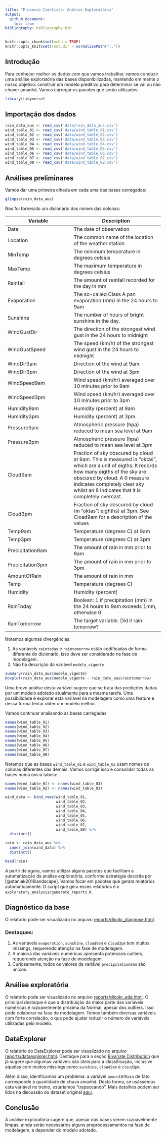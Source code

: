 ```yaml
---
title: "Processo Cientista: Análise Exploratória"
output:
  github_document:
    toc: true
bibliography: bibliography.bib
---
```


```r
knitr::opts_chunk$set(echo = TRUE)
knitr::opts_knit$set(root.dir = normalizePath(".."))
```

## Introdução

Para conhecer melhor os dados com que vamos trabalhar, vamos conduzir uma análise exploratória das bases disponibilizadas, mantendo em mente o nosso objetivo: construir um modelo preditivo para determinar se vai ou não chover amanhã. Vamos carregar os pacotes que serão utilizados:

```r
library(tidyverse)
```

## Importação dos dados

```r
rain_data_aus <- read_csv('data/rain_data_aus.csv')
wind_table_01 <- read_csv('data/wind_table_01.csv')
wind_table_02 <- read_csv('data/wind_table_02.csv')
wind_table_03 <- read_csv('data/wind_table_03.csv')
wind_table_04 <- read_csv('data/wind_table_04.csv')
wind_table_05 <- read_csv('data/wind_table_05.csv')
wind_table_06 <- read_csv('data/wind_table_06.csv')
wind_table_07 <- read_csv('data/wind_table_07.csv')
wind_table_08 <- read_csv('data/wind_table_08.csv')
```

## Análises preliminares
Vamos dar uma primeira olhada em cada uma das bases carregadas:

```r
glimpse(rain_data_aus)
```

Nos foi fornecido um dicionário dos nomes das colunas:


Variable | Description
---------|------------
Date   |  The date of observation
Location   |  The common name of the location of the weather station
MinTemp   |  The minimum temperature in degrees celsius
MaxTemp   |  The maximum temperature in degrees celsius
Rainfall   |  The amount of rainfall recorded for the day in mm
Evaporation   |  The so-called Class A pan evaporation (mm) in the 24 hours to 9am
Sunshine   |  The number of hours of bright sunshine in the day.
WindGustDir   |  The direction of the strongest wind gust in the 24 hours to midnight
WindGustSpeed   |  The speed (km/h) of the strongest wind gust in the 24 hours to midnight
WindDir9am   |  Direction of the wind at 9am
WindDir3pm   |  Direction of the wind at 3pm
WindSpeed9am   |  Wind speed (km/hr) averaged over 10 minutes prior to 9am
WindSpeed3pm   |  Wind speed (km/hr) averaged over 10 minutes prior to 3pm
Humidity9am   |  Humidity (percent) at 9am
Humidity3pm   |  Humidity (percent) at 3pm
Pressure9am   |  Atmospheric pressure (hpa) reduced to mean sea level at 9am
Pressure3pm   |  Atmospheric pressure (hpa) reduced to mean sea level at 3pm
Cloud9am   |  Fraction of sky obscured by cloud at 9am. This is measured in "oktas", which are a unit of eigths. It records how many eigths of the sky are obscured by cloud. A 0 measure indicates completely clear sky whilst an 8 indicates that it is completely overcast.
Cloud3pm | Fraction of sky obscured by cloud (in "oktas": eighths) at 3pm. See Cload9am for a description of the values
Temp9am |  Temperature (degrees C) at 9am
Temp3pm |  Temperature (degrees C) at 3pm
Precipitation9am |  The amount of rain in mm prior to 9am
Precipitation3pm |  The amount of rain in mm prior to 3pm
AmountOfRain |  The amount of rain in mm
Temp |  Temperature (degrees C)
Humidity |  Humidity (percent)
RainToday |  Boolean: 1 if precipitation (mm) in the 24 hours to 9am exceeds 1mm, otherwise 0
RainTomorrow |  The target variable. Did it rain tomorrow?

Notamos algumas divergências:

1. As variáveis `raintoday` e `raintomorrow` estão codificadas de forma diferente do dicionário, isso deve ser considerado na fase de modelagem.
2. Não há descrição da variável `modelo_vigente`

```r
summary(rain_data_aus$modelo_vigente)
boxplot(rain_data_aus$modelo_vigente ~ rain_data_aus$raintomorrow)
```

Uma breve análise desta variável sugere que se trata das predições dadas por um modelo adotado atualmente para a mesma tarefa. Uma possibilidade é explorar esta variável na modelagem como uma feature e dessa forma tentar obter um modelo melhor.

Vamos continuar analisando as bases carregadas:

```r
names(wind_table_01)
names(wind_table_02)
names(wind_table_03)
names(wind_table_04)
names(wind_table_05)
names(wind_table_06)
names(wind_table_07)
names(wind_table_08)
```

Notamos que as bases `wind_table_01` e `wind_table_02` usam nomes de colunas diferentes das demais. Vamos corrigir isso e consolidar todas as bases numa única tabela:

```r
names(wind_table_01) <- names(wind_table_03)
names(wind_table_02) <- names(wind_table_03)

wind_data <- bind_rows(wind_table_01,
                       wind_table_02,
                       wind_table_03,
                       wind_table_04,
                       wind_table_05,
                       wind_table_06,
                       wind_table_07,
                       wind_table_08) %>% 
  distinct()

rain <- rain_data_aus %>% 
  inner_join(wind_data) %>% 
  distinct()

head(rain)
```

A partir de agora, vamos utilizar alguns pacotes que facilitam a automatização da análise exploratória, conforme estratégia descrita por [@staniak2019landscape]. Vamos focar em pacotes que geram relatórios automaticamente. O script que gera esses relatórios é o `exploratory_analysis/generate_reports.R`.

## Diagnóstico da base

O relatório pode ser visualizado no arquivo [reports/dlookr_diagnose.html](http://htmlpreview.github.io/?https://github.com/guilhermejordan/processo_cientista/blob/master/exploratory_analysis/reports/dlookr_diagnose.html).

### Destaques:

1. As variáveis `evaporation`, `sunshine`, `cloud9am` e `cloud3pm` tem muitos missings, requerendo atenção na fase de modelagem.
3. A maioria das variáveis numéricas apresenta potenciais outliers, requerendo atenção na fase de modelagem.
4. Curiosamente, todos os valores da variável `precipitation9am` são únicos.

## Análise exploratória

O relatório pode ser visualizado no arquivo [reports/dlookr_eda.html](http://htmlpreview.github.io/?https://github.com/guilhermejordan/processo_cientista/blob/master/exploratory_analysis/reports/dlookr_eda.html). O principal destaque é que a distribuição da maior parte das variáveis numéricas é razoavelmente próxima da Normal, apesar dos outliers. Isso pode colaborar na fase de modelagem. Temos também diversas variáveis com forte correlação, o que pode ajudar reduzir o número de variáveis utilizadas pelo modelo.

## DataExplorer

O relatório do DataExplorer pode ser visualizado no arquivo [reports/dataexplorer.html](http://htmlpreview.github.io/?https://github.com/guilhermejordan/processo_cientista/blob/master/exploratory_analysis/reports/dataexplorer.html). Destaque para a seção [Bivariate Distribution](http://htmlpreview.github.io/?https://github.com/guilhermejordan/processo_cientista/blob/master/exploratory_analysis/reports/dataexplorer.html#bivariate-distribution) que já sugere que algumas variáveis são úteis para a classificação, inclusive aquelas com muitos missings como `sunshine`, `cloud9am` e `cloud3pm`.

Além disso, identficamos um problema: a variável `amountOfRain` de fato corresponde à quantidade de chuva amanhã. Desta forma, se usássemos esta variável no treino, estaríamos "trapaceando". Mais detalhes podem ser lidos na discussão do dataset original [aqui](https://www.kaggle.com/jsphyg/weather-dataset-rattle-package/discussion/78316).

## Conclusão

A análise exploratória sugere que, apesar das bases serem razoavelmente limpas, ainda serão necessários alguns preprocessamentos na fase de modelagem, a depender do modelo adotado.




